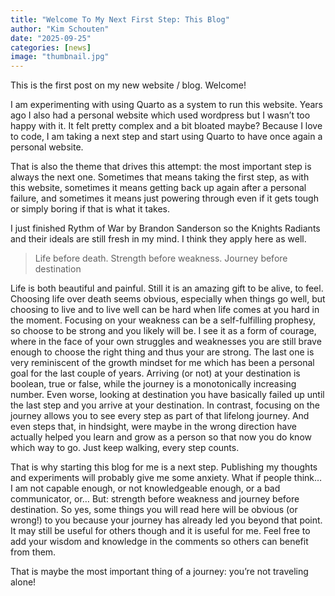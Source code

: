 ```yaml
---
title: "Welcome To My Next First Step: This Blog"
author: "Kim Schouten"
date: "2025-09-25"
categories: [news]
image: "thumbnail.jpg"
---
```


This is the first post on my new website / blog. Welcome! 

I am experimenting with using Quarto as a system to run this website. Years ago I also had a personal website which used wordpress but I wasn't too happy with it. It felt pretty complex and a bit bloated maybe? Because I love to code, I am taking a next step and start using Quarto to have once again a personal website.

That is also the theme that drives this attempt: the most important step is always the next one. Sometimes that means taking the first step, as with this website, sometimes it means getting back up again after a personal failure, and sometimes it means just powering through even if it gets tough or simply boring if that is what it takes. 

I just finished Rythm of War by Brandon Sanderson so the Knights Radiants and their ideals are still fresh in my mind. I think they apply here as well.

> Life before death. Strength before weakness. Journey before destination

Life is both beautiful and painful. Still it is an amazing gift to be alive, to feel. Choosing life over death seems obvious, especially when things go well, but choosing to live and to live well can be hard when life comes at you hard in the moment. Focusing on your weakness can be a self-fulfilling prophesy, so choose to be strong and you likely will be. I see it as a form of courage, where in the face of your own struggles and weaknesses you are still brave enough to choose the right thing and thus your are strong. The last one is very reminiscent of the growth mindset for me which has been a personal goal for the last couple of years. Arriving (or not) at your destination is boolean, true or false, while the journey is a monotonically increasing number. Even worse, looking at destination you have basically failed up until the last step and you arrive at your destination. In contrast, focusing on the journey allows you to see every step as part of that lifelong journey. And even steps that, in hindsight, were maybe in the wrong direction have actually helped you learn and grow as a person so that now you do know which way to go. Just keep walking, every step counts.

That is why starting this blog for me is a next step. Publishing my thoughts and experiments will probably give me some anxiety. What if people think... I am not capable enough, or not knowledgeable enough, or a bad communicator, or...
But: strength before weakness and journey before destination. So yes, some things you will read here will be obvious (or wrong!) to you because your journey has already led you beyond that point. It may still be useful for others though and it is useful for me. Feel free to add your wisdom and knowledge in the comments so others can benefit from them.

That is maybe the most important thing of a journey: you're not traveling alone!

